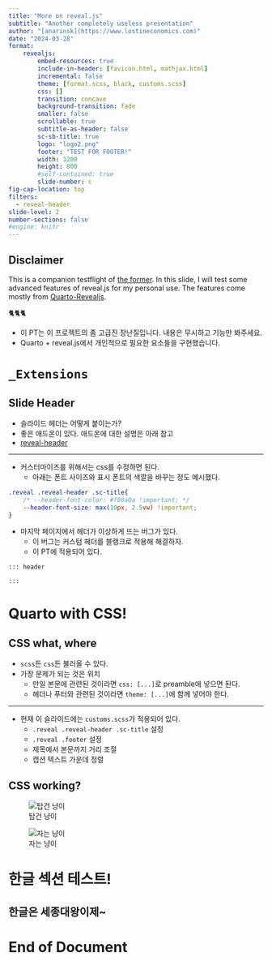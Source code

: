 ```yaml
---
title: "More on reveal.js"
subtitle: "Another completely useless presentation"
author: "[anarinsk](https://www.lostineconomics.com)"
date: "2024-03-28"
format: 
    revealjs:
        embed-resources: true
        include-in-header: [favicon.html, mathjax.html]
        incremental: false   
        theme: [format.scss, black, customs.scss]
        css: []
        transition: concave
        background-transition: fade
        smaller: false
        scrollable: true
        subtitle-as-header: false
        sc-sb-title: true
        logo: "logo2.png"
        footer: "TEST FOR FOOTER!"
        width: 1200
        height: 800
        #self-contained: true
        slide-number: c
fig-cap-location: top
filters: 
  - reveal-header
slide-level: 2
number-sections: false
#engine: knitr
---
```


## Disclaimer{.center}

:::{.nonincremental}
This is a companion testflight of [the former](https://fun-pt.lostineconomics.com/). In this slide, I will test some advanced features of reveal.js for my personal use. The features come mostly from [Quarto-Revealjs](https://quarto.org/docs/presentations/revealjs/). 

🐈🐈🐈

- 이 PT는 이 프로젝트의 좀 고급진 장난질입니다. 내용은 무시하고 기능만 봐주세요. 
- Quarto + reveal.js에서 개인적으로 필요한 요소들을 구현했습니다.  
:::

# `_Extensions`

## Slide Header 

- 슬라이드 헤더는 어떻게 붙이는가? 
- 좋은 애드온이 있다. 애드온에 대한 설명은 아래 참고 
- [reveal-header](https://github.com/shafayetShafee/reveal-header)

--- 

- 커스터마이즈를 위해서는 css를 수정하면 된다. 
    - 아래는 폰트 사이즈와 표시 폰트의 색깔을 바꾸는 정도 예시했다. 

```css
.reveal .reveal-header .sc-title{
    /* --header-font-color: #f80a0a !important; */
    --header-font-size: max(10px, 2.5vw) !important; 
}
```
- 마지막 페이지에서 헤더가 이상하게 뜨는 버그가 있다. 
    - 이 버그는 커스텀 헤더를 블랭크로 적용해 해결하자. 
    - 이 PT에 적용되어 있다. 

```qmd
::: header

:::
```
# Quarto with CSS!

## CSS what, where 

- `scss`든 `css`든 불러올 수 있다.
- 가장 문제가 되는 것은 위치 
    - 만일 본문에 관련된 것이라면 `css: [...]`로 preamble에 넣으면 된다. 
    - 헤더나 푸터와 관련된 것이라면 `theme: [...]`에 함께 넣어야 한다. 

--- 

- 현재 이 슬라이드에는 `customs.scss`가 적용되어 있다.
    - `.reveal .reveal-header .sc-title` 설정 
    - `.reveal .footer` 설정
    - 제목에서 본문까지 거리 조절 
    - 캡션 텍스트 가운데 정렬 

## CSS working? 

::: {layout="[[0.86,1]]"}

![탑건 냥이](https://as2.ftcdn.net/v2/jpg/05/62/99/31/1000_F_562993122_e7pGkeY8yMfXJcRmclsoIjtOoVDDgIlh.jpg)

![자는 냥이](https://as2.ftcdn.net/v2/jpg/07/52/49/77/1000_F_752497740_0jVHqW0BtpFsvVRpW80tgQRxpru14nf9.jpg)

:::

# 한글 섹션 테스트! 

## 한글은 세종대왕이제~ 

# End of Document

::: header
:::

